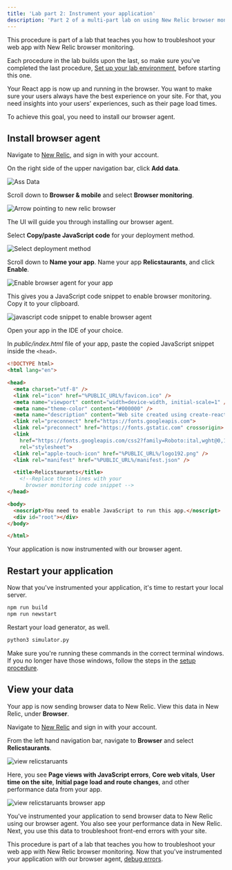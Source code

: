 ```yaml
---
title: 'Lab part 2: Instrument your application'
description: 'Part 2 of a multi-part lab on using New Relic browser monitoring to improve your site: Instrument your React application'
---
```









<Callout variant="course" title="lab">

This procedure is part of a lab that teaches you how to troubleshoot your web app with New Relic browser monitoring.

Each procedure in the lab builds upon the last, so make sure you've completed the last procedure, [Set up your lab environment](/docs/browser/new-relic-browser/lab/set-up-env/), before starting this one.

</Callout>

Your React app is now up and running in the browser. You want to make sure your users always have the best experience on your site. For that, you need insights into your users' experiences, such as their page load times.

To achieve this goal, you need to install our browser agent.

## Install browser agent

<Steps>

<Step>

Navigate to [New Relic](https://one.newrelic.com/), and sign in with your account.

</Step>

<Step>

On the right side of the upper navigation bar, click **Add data**.

<img
  title="Add Data"
  alt="Ass Data"
  src={addData}
/>

</Step>

<Step>

Scroll down to **Browser & mobile** and select **Browser monitoring**.

<img
  title="Arrow pointing to new relic browser"
  alt="Arrow pointing to new relic browser"
  src={browser}
/>

The UI will guide you through installing our browser agent.

</Step>

<Step>

Select **Copy/paste JavaScript code** for your deployment method.

<img
  title="Select deployment method"
  alt="Select deployment method"
  src={selectDeploymentMethod}
/>

</Step>

<Step>

Scroll down to **Name your app**. Name your app **Relicstaurants**, and click **Enable**.

<img
  title="Enable browser agent for your app"
  alt="Enable browser agent for your app"
  src={enableBrowser}
/>

This gives you a JavaScript code snippet to enable browser monitoring. Copy it to your clipboard.

<img
  title="javascript code snippet to enable browser agent"
  alt="javascript code snippet to enable browser agent"
  src={browserCodeSnippet}
/>

</Step>

<Step>

Open your app in the IDE of your choice. 

In _public/index.html_ file of your app, paste the copied JavaScript snippet inside the `<head>`.

```html lineHighlight=22-23 fileName=public/index.html
<!DOCTYPE html>
<html lang="en">

<head>
  <meta charset="utf-8" />
  <link rel="icon" href="%PUBLIC_URL%/favicon.ico" />
  <meta name="viewport" content="width=device-width, initial-scale=1" />
  <meta name="theme-color" content="#000000" />
  <meta name="description" content="Web site created using create-react-app" />
  <link rel="preconnect" href="https://fonts.googleapis.com">
  <link rel="preconnect" href="https://fonts.gstatic.com" crossorigin>
  <link
    href="https://fonts.googleapis.com/css2?family=Roboto:ital,wght@0,100;0,300;0,400;0,500;0,700;1,100;1,300;1,400;1,500&display=swap"
    rel="stylesheet">
  <link rel="apple-touch-icon" href="%PUBLIC_URL%/logo192.png" />
  <link rel="manifest" href="%PUBLIC_URL%/manifest.json" />

  <title>Relicstaurants</title>
    <!--Replace these lines with your 
      browser monitoring code snippet -->
</head>

<body>
  <noscript>You need to enable JavaScript to run this app.</noscript>
  <div id="root"></div>
</body>

</html>

```

Your application is now instrumented with our browser agent.

</Step>

</Steps>

## Restart your application

Now that you've instrumented your application, it's time to restart your local server.

```bash
npm run build
npm run newstart
```

Restart your load generator, as well.

```bash
python3 simulator.py
```

<Callout variant="important">

Make sure you're running these commands in the correct terminal windows. If you no longer have those windows, follow the steps in the [setup procedure](/docs/browser/new-relic-browser/lab/set-up-env).

</Callout>


## View your data

Your app is now sending browser data to New Relic. View this data in New Relic, under **Browser**.

<Steps>

<Step>

Navigate to [New Relic](https://one.newrelic.com/) and sign in with your account.

</Step>

<Step> 

From the left hand navigation bar, navigate to **Browser** and select **Relicstaurants**.

<img
  title="view relicstraunts"
  alt="view relicstaruants"
  src={viewRelicstraunts}
/>

Here, you see **Page views with JavaScript errors**, **Core web vitals**, **User time on the site**, **Initial page load and route changes**, and other performance data from your app.

<img
  title="view relicstraunts browser app"
  alt="view relicstaruants browser app"
  src={viewRelicstrauntsBrowser}
/>

</Step>

</Steps>

You've instrumented your application to send browser data to New Relic using our browser agent. You also see your performance data in New Relic. Next, you use this data to troubleshoot front-end errors with your site.

<Callout variant="course" title="lab">

This procedure is part of a lab that teaches you how to troubleshoot your web app with New Relic browser monitoring. Now that you've instrumented your application with our browser agent, [debug errors](/docs/browser/new-relic-browser/lab/debug-errors/).

</Callout>
